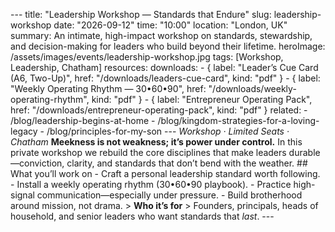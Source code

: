 --- title: "Leadership Workshop — Standards that Endure" slug: leadership-workshop date: "2026-09-12" time: "10:00" location: "London, UK" summary: An intimate, high-impact workshop on standards, stewardship, and decision-making for leaders who build beyond their lifetime. heroImage: /assets/images/events/leadership-workshop.jpg tags: [Workshop, Leadership, Chatham] resources: downloads: - { label: "Leader’s Cue Card (A6, Two-Up)", href: "/downloads/leaders-cue-card", kind: "pdf" } - { label: "Weekly Operating Rhythm — 30•60•90", href: "/downloads/weekly-operating-rhythm", kind: "pdf" } - { label: "Entrepreneur Operating Pack", href: "/downloads/entrepreneur-operating-pack", kind: "pdf" } related: - /blog/leadership-begins-at-home - /blog/kingdom-strategies-for-a-loving-legacy - /blog/principles-for-my-son --- _Workshop · Limited Seats · Chatham_ **Meekness is not weakness; it’s power under control.** In this private workshop we rebuild the core disciplines that make leaders durable—conviction, clarity, and standards that don’t bend with the weather. ## What you’ll work on - Craft a personal leadership standard worth following. - Install a weekly operating rhythm (30•60•90 playbook). - Practice high-signal communication—especially under pressure. - Build brotherhood around mission, not drama. > **Who it’s for** > Founders, principals, heads of household, and senior leaders who want standards that _last_. ---
